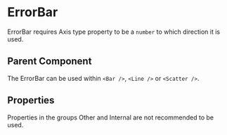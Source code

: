 
# ErrorBar

ErrorBar requires Axis type property to be a  `number` to which direction it is used.

<Meta of={ComponentStories} />

<Canvas>
  <Story name="API" of={ComponentStories} />
</Canvas>

## Parent Component

The ErrorBar can be used within `<Bar />`, `<Line />` or `<Scatter />`.

## Properties

Properties in the groups Other and Internal are not recommended to be used.

<Controls of={ComponentStories.API} />


